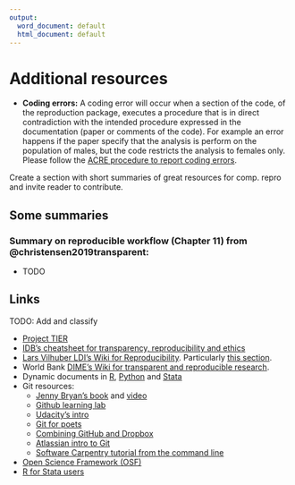 ```yaml
---
output:
  word_document: default
  html_document: default
---
```

# Additional resources





 - **Coding errors:**  A coding error will occur when a section of the code, of the reproduction package, executes a procedure that is in direct contradiction with the intended procedure expressed in the documentation (paper or comments of the code). For example an error happens if the paper specify that the analysis is perform on the population of males, but the code restricts the analysis to females only. Please follow the [ACRE procedure to report coding errors](ADD LINK).  


Create a section with short summaries of great resources for comp. repro and invite reader to contribute. 

## Some summaries

### Summary on reproducible workflow (Chapter 11) from @christensen2019transparent:  
- TODO   



## Links

TODO: Add and classify

- [Project TIER](https://www.projecttier.org/tier-protocol/)   
- [IDB's cheatsheet for transparency, reproducibility and ethics](http://idbdocs.iadb.org/wsdocs/getdocument.aspx?docnum=EZSHARE-1350314980-383)   
- [Lars Vilhuber LDI's Wiki for Reproducibility](https://github.com/labordynamicsinstitute/replicability-training/wiki). Particularly [this section](https://github.com/labordynamicsinstitute/replicability-training/wiki/Prepare_and_run_replication).   
- World Bank [DIME's Wiki for transparent and reproducible research](https://dimewiki.worldbank.org/wiki/Main_Page).
- Dynamic documents in [R](https://rmarkdown.rstudio.com/gallery.html), [Python](https://github.com/jupyter/jupyter/wiki/A-gallery-of-interesting-Jupyter-Notebooks#economics-and-finance) and [Stata](https://github.com/BITSS/CEGA2019/blob/master/03-extra_dynamic_docs/02b-Stata-markdown/Stata%20Markdown.pdf)  
- Git resources:   
  - [Jenny Bryan's book](https://happygitwithr.com) and [video](https://www.rstudio.com/resources/videos/happy-git-and-gihub-for-the-user-tutorial/)  
  - [Github learning lab](https://lab.github.com/)
  - [Udacity's intro](https://www.udacity.com/course/how-to-use-git-and-github--ud775)  
  - [Git for poets](https://www.youtube.com/playlist?list=PLRqwX-V7Uu6ZF9C0YMKuns9sLDzK6zoiV)  
  - [Combining GitHub and Dropbox](https://github.com/kbjarkefur/GitHubDropBox)    
  - [Atlassian intro to Git](https://www.atlassian.com/git/tutorials)
  - [Software Carpentry tutorial from the command line](https://swcarpentry.github.io/git-novice/)
- [Open Science Framework (OSF)](https://osf.io)
- [R for Stata users](https://github.com/hblackburn/R4Econ/blob/master/Resources.md)  



